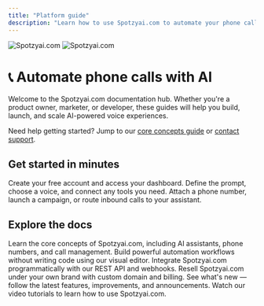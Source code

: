 ```yaml
---
title: "Platform guide"
description: "Learn how to use Spotzyai.com to automate your phone calls with AI"
---
```


<img
  className="block dark:hidden"
  src="https://spotzyai.com/ogimage-en.jpg"
  alt="Spotzyai.com"
/>
<img
  className="hidden dark:block"
  src="https://spotzyai.com/ogimage-en.jpg"
  alt="Spotzyai.com"
/>

# 📞 Automate phone calls with AI

Welcome to the Spotzyai.com documentation hub. Whether you're a product owner, marketer, or developer, these guides will help you build, launch, and scale AI-powered voice experiences.

<Note>
  Need help getting started? Jump to our <a href="/getting-started/core-concepts">core concepts guide</a> or <a href="https://spotzyai.com/contact">contact support</a>.
</Note>

## Get started in minutes

<Steps>
  <Step title="Sign up on Spotzyai.com">Create your free account and access your dashboard.</Step>
  <Step title="Create your first AI assistant">Define the prompt, choose a voice, and connect any tools you need.</Step>
  <Step title="Start making & receiving calls">Attach a phone number, launch a campaign, or route inbound calls to your assistant.</Step>
</Steps>

## Explore the docs

<CardGroup cols={3}>
  <Card
    title="Platform Guide"
    icon="book"
    href="/platform-guide/overview"
    color="#06df4b">
    Learn the core concepts of Spotzyai.com, including AI assistants, phone
    numbers, and call management.
  </Card>
  <Card
    title="No-Code Automation"
    icon="wand-magic-sparkles"
    href="/automation-platform/introduction"
    color="pink">
    Build powerful automation workflows without writing code using our visual
    editor.
  </Card>
  <Card
    title="API Reference"
    icon="code"
    href="/api-reference/introduction"
    color="blue">
    Integrate Spotzyai.com programmatically with our REST API and webhooks.
  </Card>
  <Card
    title="White Label Program"
    icon="tag"
    href="/white-label/overview"
    color="red">
    Resell Spotzyai.com under your own brand with custom domain and billing.
  </Card>
  <Card
    title="Product Updates"
    icon="scroll"
    href="/releases/"
    color="#ffbb00">
    See what's new — follow the latest features, improvements, and announcements.
  </Card>
  <Card
    title="Video Tutorials"
    icon="video"
    href="/automation-platform/tutorials/"
    color="red">
    Watch our video tutorials to learn how to use Spotzyai.com.
  </Card>
</CardGroup>

